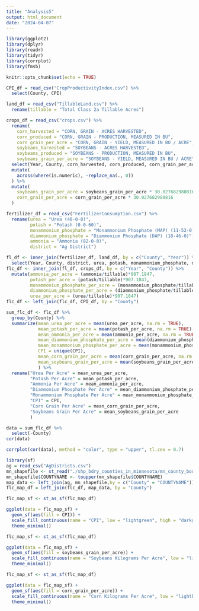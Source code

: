 ```yaml
---
title: "Analysis5"
output: html_document
date: "2024-04-07"
---
```


```r
library(ggplot2)
library(dplyr)
library(readr)
library(tidyr)
library(corrplot)
library(fmsb)
```

```r
knitr::opts_chunk$set(echo = TRUE)
```

```r
CPI_df = read_csv("CropProductivityIndex.csv") %>%
  select(County, CPI)
```

```r
land_df = read_csv("TillableLand.csv") %>%
  rename(tillable = "Total Class 2a Tillable Acres")

crops_df = read_csv("crops.csv") %>%
  rename(
    corn_harvested = "CORN, GRAIN - ACRES HARVESTED",
    corn_produced = "CORN, GRAIN - PRODUCTION, MEASURED IN BU",
    corn_grain_per_acre = "CORN, GRAIN - YIELD, MEASURED IN BU / ACRE",
    soybeans_harvested = "SOYBEANS - ACRES HARVESTED", 
    soybeans_produced = "SOYBEANS - PRODUCTION, MEASURED IN BU",
    soybeans_grain_per_acre = "SOYBEANS - YIELD, MEASURED IN BU / ACRE") %>%
  select(Year, County, corn_harvested, corn_produced, corn_grain_per_acre, soybeans_harvested, soybeans_produced, soybeans_grain_per_acre) %>%
  mutate(
    across(where(is.numeric), ~replace_na(., 0))
  ) %>%
  mutate(
    soybeans_grain_per_acre = soybeans_grain_per_acre * 30.027682980816,
    corn_grain_per_acre = corn_grain_per_acre * 30.027682980816
  )

fertilizer_df = read_csv("FertilizerConsumption.csv") %>%
  rename(urea = "Urea (46-0-0)",
         potash = "Potash (0-0-60)",
         monammonium_phosphate = "Monammonium Phosphate (MAP) (11-52-0)",
         diammonium_phosphate = "Diammonium Phosphate (DAP) (18-46-0)",
         ammonia = "Ammonia (82-0-0)",
         district = "Ag District")
```

```r
fl_df <- inner_join(fertilizer_df, land_df, by = c("County", "Year")) %>%
  select(Year, County, district, urea, potash, monammonium_phosphate, diammonium_phosphate, ammonia, tillable)
flc_df <- inner_join(fl_df, crops_df, by = c("Year", "County")) %>%
  mutate(ammonia_per_acre = (ammonia/tillable)*907.1847,
         potash_per_acre = (potash/tillable)*907.1847,
         monammonium_phosphate_per_acre = (monammonium_phosphate/tillable)*907.1847,
         diammonium_phosphate_per_acre = (diammonium_phosphate/tillable)*907.1847,
         urea_per_acre = (urea/tillable)*907.1847)
flc_df <- left_join(flc_df, CPI_df, by = "County")
```

```r
sum_flc_df <- flc_df %>%
  group_by(County) %>%
  summarize(mean_urea_per_acre = mean(urea_per_acre, na.rm = TRUE),
            mean_potash_per_acre = mean(potash_per_acre, na.rm = TRUE),
            mean_ammonia_per_acre = mean(ammonia_per_acre, na.rm = TRUE),
            mean_diammonium_phosphate_per_acre = mean(diammonium_phosphate_per_acre, na.rm = TRUE),
            mean_monammonium_phosphate_per_acre = mean(monammonium_phosphate_per_acre, na.rm = TRUE),
            CPI = unique(CPI),
            mean_corn_grain_per_acre = mean(corn_grain_per_acre, na.rm = TRUE),
            mean_soybeans_grain_per_acre = mean(soybeans_grain_per_acre, na.rm = TRUE)
            ) %>%
  rename("Urea Per Acre" = mean_urea_per_acre,
         "Potash Per Acre" = mean_potash_per_acre,
         "Ammonia Per Acre" = mean_ammonia_per_acre,
         "Diammonium Phosphate Per Acre" = mean_diammonium_phosphate_per_acre,
         "Monammonium Phosphate Per Acre" = mean_monammonium_phosphate_per_acre,
         "CPI" = CPI,
         "Corn Grain Per Acre" = mean_corn_grain_per_acre,
         "Soybeans Grain Per Acre" = mean_soybeans_grain_per_acre
         )
```

```r
data = sum_flc_df %>%
  select(-County)
cor(data)

corrplot(cor(data), method = "color", type = "upper", tl.cex = 0.7)
```

```r
library(sf)
ag = read_csv("AgDistricts.csv")
mn_shapefile <- st_read("./shp_bdry_counties_in_minnesota/mn_county_boundaries_multipart.shp")
mn_shapefile$COUNTYNAME <- toupper(mn_shapefile$COUNTYNAME)
map_data <- left_join(ag, mn_shapefile,by = c("County" = "COUNTYNAME"))
flc_map_df = left_join(flc_df, map_data, by = "County")
```

```r
flc_map_sf <- st_as_sf(flc_map_df)

ggplot(data = flc_map_sf) +
  geom_sf(aes(fill = CPI)) +
  scale_fill_continuous(name = "CPI", low = "lightgreen", high = "darkgreen") +
  theme_minimal()
````

```r
flc_map_sf <- st_as_sf(flc_map_df)

ggplot(data = flc_map_sf) +
  geom_sf(aes(fill = soybeans_grain_per_acre)) +
  scale_fill_continuous(name = "Soybeans Kilograms Per Acre", low = "lightpink", high = "darkred") +
  theme_minimal()
````

```r
flc_map_sf <- st_as_sf(flc_map_df)

ggplot(data = flc_map_sf) +
  geom_sf(aes(fill = corn_grain_per_acre)) +
  scale_fill_continuous(name = "Corn Kilograms Per Acre", low = "lightblue", high = "darkblue") +
  theme_minimal()
````